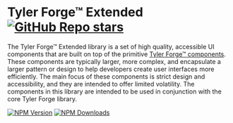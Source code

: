 
<Meta title="Home" />

# Tyler Forge™ Extended [![GitHub Repo stars](https://img.shields.io/github/stars/tyler-technologies-oss/forge-extended)](https://github.com/tyler-technologies-oss/forge-extended/)

The Tyler Forge™ Extended library is a set of high quality, accessible UI components that are built on top of the primitive
[Tyler Forge™ components](https://forge.tylerdev.io/). These components are typically larger, more complex, and encapsulate
a larger pattern or design to help developers create user interfaces more efficiently. The main focus of these components is
strict design and accessibility, and they are intended to offer limited volatility. The components in this library are
intended to be used in conjunction with the core Tyler Forge library.

[![NPM Version](https://img.shields.io/npm/v/%40tylertech%2Fforge-extended?style=for-the-badge)](https://www.npmjs.com/package/@tylertech/forge-extended)
[![NPM Downloads](https://img.shields.io/npm/dt/%40tylertech%2Fforge-extended?style=for-the-badge)](https://www.npmjs.com/package/@tylertech/forge-extended)
